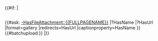 {{#if: {{{attachments|}}} |
=={{{_label_attachments| {{#switch:{{USERLANGUAGECODE}}|en=Attachments|de=Anhang|#default=Attachments}} }}}==
<!-- {{#ask: [[IsFileAttachmentOf::{{FULLPAGENAME}}]] -->
{{#ask: [[-HasFileAttachment::{{FULLPAGENAME}}]]
|?HasName
<!-- |?HasName #=Name 
|?HasUrl=Link 
|?Modification date=Zuletzt geändert  -->
|?HasUrl
|format=gallery
|redirects=HasUrl<!-- Links direct to download -->
|captionproperty=HasName
}} <!-- With format=table chem and math formular fail to render on page!?! -->
<!-- With format=datatable VE page safe fails!?! -->
<!-- <div class="fileupload-auto-reload">{{#batchupload:OslTemplate:ELN/Attachment|{{FULLPAGENAME}}|{{REVISIONUSER}}}}</div> -->
{{#batchupload:}}
|}}